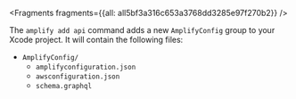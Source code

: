 


<Fragments fragments={{all: all5bf3a316c653a3768dd3285e97f270b2}} />

The `amplify add api` command adds a new `AmplifyConfig` group to your Xcode project. It will contain the following files:

- `AmplifyConfig/`
  - `amplifyconfiguration.json`
  - `awsconfiguration.json`
  - `schema.graphql`
